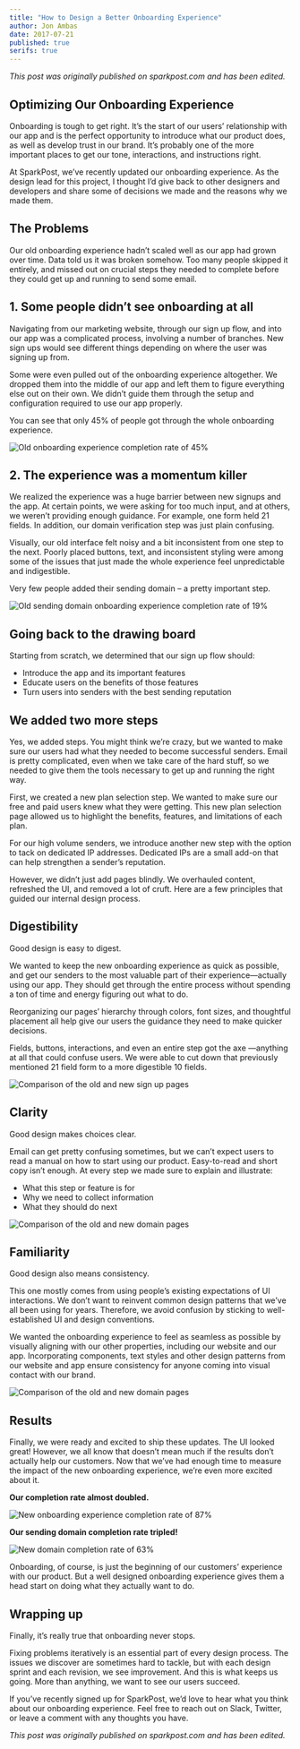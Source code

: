 ```yaml
---
title: "How to Design a Better Onboarding Experience"
author: Jon Ambas
date: 2017-07-21
published: true
serifs: true
---
```



_This post was originally published on <ExternalLink to="https://www.sparkpost.com/blog/better-onboarding-experience/">sparkpost.com</ExternalLink> and has been edited._

## Optimizing Our Onboarding Experience

Onboarding is tough to get right. It’s the start of our users’ relationship with our app and is the perfect opportunity to introduce what our product does, as well as develop trust in our brand. It’s probably one of the more important places to get our tone, interactions, and instructions right.

At <ExternalLink to="http://sparkpost.com/">SparkPost</ExternalLink>, we’ve recently updated our onboarding experience. As the design lead for this project, I thought I’d give back to other designers and developers and share some of decisions we made and the reasons why we made them.

## The Problems

Our old onboarding experience hadn’t scaled well as our app had grown over time. Data told us it was broken somehow. Too many people skipped it entirely, and missed out on crucial steps they needed to complete before they could get up and running to send some email.

## 1. Some people didn’t see onboarding at all

Navigating from our marketing website, through our sign up flow, and into our app was a complicated process, involving a number of branches. New sign ups would see different things depending on where the user was signing up from.

Some were even pulled out of the onboarding experience altogether. We dropped them into the middle of our app and left them to figure everything else out on their own. We didn’t guide them through the setup and configuration required to use our app properly.

You can see that only 45% of people got through the whole onboarding experience.

<Image
  src={OnboardingFunnelOld}
  caption="Old onboarding experience completion rate of 45%"
  alt="Old onboarding experience completion rate of 45%"
  variant="small"
/>

## 2. The experience was a momentum killer

We realized the experience was a huge barrier between new signups and the app. At certain points, we were asking for too much input, and at others, we weren’t providing enough guidance. For example, one form held 21 fields. In addition, our domain verification step was just plain confusing.

Visually, our old interface felt noisy and a bit inconsistent from one step to the next. Poorly placed buttons, text, and inconsistent styling were among some of the issues that just made the whole experience feel unpredictable and indigestible.

Very few people added their sending domain – a pretty important step.

<Image
  src={OnboardingCreateOld}
  caption="Old sending domain onboarding experience completion rate of 19%"
  alt="Old sending domain onboarding experience completion rate of 19%"
  variant="small"
/>

## Going back to the drawing board

Starting from scratch, we determined that our sign up flow should:

- Introduce the app and its important features
- Educate users on the benefits of those features
- Turn users into senders with the best sending reputation

## We added two more steps

Yes, we added steps. You might think we’re crazy, but we wanted to make sure our users had what they needed to become successful senders. Email is pretty complicated, even when we take care of the hard stuff, so we needed to give them the tools necessary to get up and running the right way.

First, we created a new plan selection step. We wanted to make sure our free and paid users knew what they were getting. This new plan selection page allowed us to highlight the benefits, features, and limitations of each plan.

For our high volume senders, we introduce another new step with the option to tack on dedicated IP addresses. Dedicated IPs are a small add-on that can help strengthen a sender’s reputation.

However, we didn’t just add pages blindly. We overhauled content, refreshed the UI, and removed a lot of cruft. Here are a few principles that guided our internal design process.

## Digestibility

Good design is easy to digest.

We wanted to keep the new onboarding experience as quick as possible, and get our senders to the most valuable part of their experience—actually using our app. They should get through the entire process without spending a ton of time and energy figuring out what to do.

Reorganizing our pages’ hierarchy through colors, font sizes, and thoughtful placement all help give our users the guidance they need to make quicker decisions.

Fields, buttons, interactions, and even an entire step got the axe —anything at all that could confuse users. We were able to cut down that previously mentioned 21 field form to a more digestible 10 fields.

<Image
  src={OnboardingSignUpCompare3}
  caption="Comparison of the old and new sign up pages"
  alt="Comparison of the old and new sign up pages"
  variant="small"
/>

## Clarity

Good design makes choices clear.

Email can get pretty confusing sometimes, but we can’t expect users to read a manual on how to start using our product. Easy-to-read and short copy isn’t enough. At every step we made sure to explain and illustrate:

- What this step or feature is for
- Why we need to collect information
- What they should do next

<Image
  src={OnboardingDomainCompare}
  caption="Comparison of the old and new domain pages"
  alt="Comparison of the old and new domain pages"
  variant="small"
/>

## Familiarity

Good design also means consistency.

This one mostly comes from using people’s existing expectations of UI interactions. We don’t want to reinvent common design patterns that we’ve all been using for years. Therefore, we avoid confusion by sticking to well-established UI and design conventions.

We wanted the onboarding experience to feel as seamless as possible by visually aligning with our other properties, including our website and our app. Incorporating components, text styles and other design patterns from our website and app ensure consistency for anyone coming into visual contact with our brand.

<Image
  src={OnboardingDomainCompare}
  caption="Comparison of the old and new domain pages"
  alt="Comparison of the old and new domain pages"
  variant="small"
/>

## Results

Finally, we were ready and excited to ship these updates. The UI looked great! However, we all know that doesn’t mean much if the results don’t actually help our customers. Now that we’ve had enough time to measure the impact of the new onboarding experience, we’re even more excited about it.

**Our completion rate almost doubled.**

<Image
  src={OnboardingFunnelNew}
  caption="New onboarding experience completion rate of 87%"
  alt="New onboarding experience completion rate of 87%"
  variant="small"
/>

**Our sending domain completion rate tripled!**

<Image
  src={OnboardingCreateNew}
  caption="New domain completion rate of 63%"
  alt="New domain completion rate of 63%"
  variant="small"
/>

Onboarding, of course, is just the beginning of our customers’ experience with our product. But a well designed onboarding experience gives them a head start on doing what they actually want to do.

## Wrapping up

Finally, it’s really true that onboarding never stops.

Fixing problems iteratively is an essential part of every design process. The issues we discover are sometimes hard to tackle, but with each design sprint and each revision, we see improvement. And this is what keeps us going. More than anything, we want to see our users succeed.

If you’ve recently signed up for SparkPost, we’d love to hear what you think about our onboarding experience. Feel free to reach out on Slack, Twitter, or leave a comment with any thoughts you have.

_This post was originally published on <ExternalLink to="https://www.sparkpost.com/blog/better-onboarding-experience/">sparkpost.com</ExternalLink> and has been edited._
